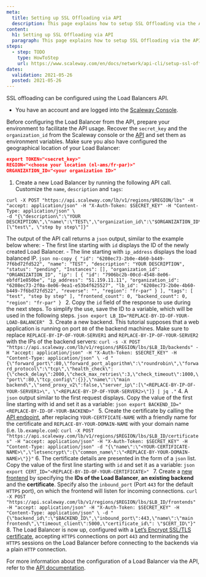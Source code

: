 ```yaml
---
meta:
  title: Setting up SSL Offloading via API
  description: This page explains how to setup SSL Offloading via the API
content:
  h1: Setting up SSL Offloading via API
  paragraph: This page explains how to setup SSL Offloading via the API
steps:
  - step: TODO
    type: HowToStep
    url: https://www.scaleway.com/en/docs/network/api-cli/setup-ssl-offloading-via-api/
dates:
  validation: 2021-05-26
  posted: 2021-05-26
---
```


SSL offloading can be configured using the Load Balancers API.

<Message type="requirement">

  - You have an account and are logged into the [Scaleway Console](https://console.scaleway.com/organization).  

</Message>

Before configuring the Load Balancer from the API, prepare your environment to facilitate the API usage. Recover the `secret_key` and the `organization_id` from the Scaleway console or the [API](https://www.scaleway.com/en/docs/scaleway-organizations/#-Retrieving-your-Organization-ID) and set them as environment variables. 
Make sure you also have configured the geographical location of your Load Balancer:
```json
export TOKEN="<secret_key>"
REGION="<choose your location (nl-ams/fr-par)>"
ORGANIZATION_ID="<your organization ID>"
```

1. Create a new Load Balancer by running the following API call. Customize the `name`, `description` and `tags`:
  ```
  curl -X POST "https://api.scaleway.com/lb/v1/regions/$REGION/lbs" -H "accept: application/json" -H "X-Auth-Token: $SECRET_KEY" -H "Content-Type: application/json" \
  -d "{\"description\":\"YOUR DESCRIPTION\",\"name\":\"TEST\",\"organization_id\":\"$ORGANIZATION_ID\",\"tags\":[\"test\", \"step by step\"]}"
  ```
  The output of the API call returns a `json` output, similar to the example below where:
    - The first line starting with `id` displays the ID of the newly created Load Balancer.
    - The line starting with `ip_address` displays the load balanced IP.
    ```json no-copy
    {
      "id": "6208ec73-2b0e-4b60-b449-7f6bd72fd522",
      "name": "TEST",
      "description": "YOUR DESCRIPTION",
      "status": "pending",
      "Instances": [],
      "organization_id": "ORGANIZATION_ID",
      "ip": [
        {
          "id": "7906bc2b-00cd-4548-8e06-ebfdf1e850be",
          "ip_address": "51.159.11.11",
          "organization_id": "6208ec73-2f0a-8e06-9ea1-e53b4f625527",
          "lb_id": "6208ec73-2b0e-4b60-b449-7f6bd72fd522",
          "reverse": "",
          "region": "fr-par"
        }
      ],
      "tags": [
        "test",
        "step by step"
      ],
      "frontend_count": 0,
      "backend_count": 0,
      "region": "fr-par"
    }
    ```
2. Copy the `id` field of the response to use during the next steps. To simplify the use, save the ID to a variable, which will be used in the following steps.
	```json
	export LB_ID="REPLACE-BY-ID-OF-YOUR-LOAD-BALANCER"
	```
3. Create a new backend. This tutorial supposes that a web application is running on port `80` of the backend machines. Make sure to replace `REPLACE-BY-IP-OF-YOUR-SERVER1` and `REPLACE-BY-IP-OF-YOUR-SERVER2` with the IPs of the backend servers:
	```
	curl -s -X POST "https://api.scaleway.com/lb/v1/regions/$REGION/lbs/$LB_ID/backends" -H "accept: application/json" -H "X-Auth-Token: $SECRET_KEY" -H "Content-Type: application/json" \
	-d "{\"forward_port\":80,\"forward_port_algorithm\":\"roundrobin\",\"forward_protocol\":\"tcp\",\"health_check\":{\"check_delay\":2000,\"check_max_retries\":3,\"check_timeout\":1000,\"port\":80,\"tcp_config\":{}},\"name\":\"main backend\",\"send_proxy_v2\":false,\"server_ip\":[\"<REPLACE-BY-IP-OF-YOUR-SERVER1>\", \"<REPLACE-BY-IP-OF-YOUR-SERVER2>\"]} | jq ."
	```
4. A `json` output similar to the first request displays. Copy the value of the first line starting with id and set it as a variable:
	```json
	export BACKEND_ID="<REPLACE-BY-ID-OF-YOUR-BACKEND>"
	```
5. Create the certificate by calling the [API endpoint](https://developers.scaleway.com/en/products/lb/zoned_api/#post-6cdca9), after replacing `YOUR-CERTFICATE-NAME` with a friendly name for the certificate and `REPLACE-BY-YOUR-DOMAIN-NAME` with your domain name (i.e. `lb.example.com`):
	```
	curl -X POST "https://api.scaleway.com/lb/v1/regions/$REGION/lbs/$LB_ID/certificates" -H "accept: application/json" -H "X-Auth-Token: $SECRET_KEY" -H "Content-Type: application/json" -d "{\"name\":\"<YOUR-CERTIFICATE-NAME>\",\"letsencrypt\":{\"common_name\":\"<REPLACE-BY-YOUR-DOMAIN-NAME>\"}}"
	```
6. The certificate details are presented in the form of a `json` list. Copy the value of the first line starting with `id` and set it as a variable:
	```json
	export CERT_ID="<REPLACE-BY-ID-OF-YOUR-CERTIFICATE>"
	```
7. Create a [new frontend](https://developers.scaleway.com/en/products/lb/zoned_api/#post-8499de) by specifying the **IDs of the Load Balancer**, **an existing backend** and the **certificate**. Specify also the `inbound_port` (Port `443` for the default `HTTPS` port), on which the frontend will listen for incoming connections.
	```
	curl -X POST "https://api.scaleway.com/lb/v1/regions/$REGION/lbs/$LB_ID/frontends" -H "accept: application/json" -H "X-Auth-Token: $SECRET_KEY" -H "Content-Type: application/json" \
	-d "{\"backend_id\":\"$BACKEND_ID\",\"inbound_port\":443,\"name\":\"main frontend\",\"timeout_client\":5000,\"certificate_id\": \"$CERT_ID\"}"
	```
8. The Load Balancer is now up, configured with a [Let’s Encrypt SSL/TLS certificate](https://letsencrypt.org/), accepting `HTTPS` connections on port `443` and terminating the `HTTPS` sessions on the Load Balancer before connecting to the backends via a plain `HTTP` connection.

For more information about the configuration of a Load Balancer via the API, refer to the [API documentation](https://developers.scaleway.com/en/products/lb/zoned_api/#introduction).



